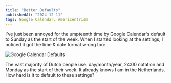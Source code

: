 ```yaml
---
title: "Better Defaults"
publishedAt: "2024-12-11"
tags: Google Calendar, Americentrism
---
```



I've just been annoyed for the umpteenth time by Google Calendar's default to Sunday as the start of the week. When I started looking at the settings, I noticed it got the time & date format wrong too:

![Google Calendar Defaults](/images/Google%20Calendar%20Defaults.png)

The vast majority of Dutch people use: day/month/year, 24:00 notation and Monday as the start of their week. It already knows I am in the Netherlands. How hard is it to default to these settings?
